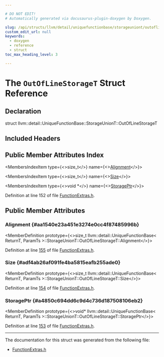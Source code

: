 ```yaml
---

# DO NOT EDIT!
# Automatically generated via docusaurus-plugin-doxygen by Doxygen.

slug: /api/structs/llvm/detail/uniquefunctionbase/storageuniont/outoflinestoraget
custom_edit_url: null
keywords:
  - doxygen
  - reference
  - struct
toc_max_heading_level: 3

---
```





# The `OutOfLineStorageT` Struct Reference

<DoxygenPage pluginConfig={pluginConfig}>



## Declaration

<CodeBlock>struct llvm::detail::UniqueFunctionBase::StorageUnionT::OutOfLineStorageT</CodeBlock>

## Included Headers

<IncludesList>
<IncludesListItem
  filePath="llvm/ADT/FunctionExtras.h"
  permalink="/docs/api/files/include/include/llvm/include/llvm/adt/functionextras-h"
  isLocal="true" />
</IncludesList>

## Public Member Attributes Index

<MembersIndex>

<MembersIndexItem
  type={<>size&#95;t</>}
  name={<><a href="#aa1540e23a451e3274e0cc4f87485996b">Alignment</a></>}>
</MembersIndexItem>

<MembersIndexItem
  type={<>size&#95;t</>}
  name={<><a href="#adf4ab26af091fe4ba5815eafb255ade0">Size</a></>}>
</MembersIndexItem>

<MembersIndexItem
  type={<>void &#42;</>}
  name={<><a href="#a4850c694dd6c9d4c736d187508106eb2">StoragePtr</a></>}>
</MembersIndexItem>

</MembersIndex>


Definition at line 152 of file <a href="/docs/api/files/include/include/llvm/include/llvm/adt/functionextras-h">FunctionExtras.h</a>.

<SectionDefinition>

## Public Member Attributes

### Alignment {#aa1540e23a451e3274e0cc4f87485996b}

<MemberDefinition
  prototype={<>size&#95;t llvm::detail::UniqueFunctionBase&lt; ReturnT, ParamTs &gt;::StorageUnionT::OutOfLineStorageT::Alignment</>}>

Definition at line <a href="/docs/api/files/include/include/llvm/include/llvm/adt/functionextras-h/#l00155">155</a> of file <a href="/docs/api/files/include/include/llvm/include/llvm/adt/functionextras-h">FunctionExtras.h</a>.
</MemberDefinition>

### Size {#adf4ab26af091fe4ba5815eafb255ade0}

<MemberDefinition
  prototype={<>size&#95;t llvm::detail::UniqueFunctionBase&lt; ReturnT, ParamTs &gt;::StorageUnionT::OutOfLineStorageT::Size</>}>

Definition at line <a href="/docs/api/files/include/include/llvm/include/llvm/adt/functionextras-h/#l00154">154</a> of file <a href="/docs/api/files/include/include/llvm/include/llvm/adt/functionextras-h">FunctionExtras.h</a>.
</MemberDefinition>

### StoragePtr {#a4850c694dd6c9d4c736d187508106eb2}

<MemberDefinition
  prototype={<>void&#42; llvm::detail::UniqueFunctionBase&lt; ReturnT, ParamTs &gt;::StorageUnionT::OutOfLineStorageT::StoragePtr</>}>

Definition at line <a href="/docs/api/files/include/include/llvm/include/llvm/adt/functionextras-h/#l00153">153</a> of file <a href="/docs/api/files/include/include/llvm/include/llvm/adt/functionextras-h">FunctionExtras.h</a>.
</MemberDefinition>

</SectionDefinition>

<hr/>

The documentation for this struct was generated from the following file:

<ul>
<li><a href="/docs/api/files/include/include/llvm/include/llvm/adt/functionextras-h">FunctionExtras.h</a></li>
</ul>

</DoxygenPage>
